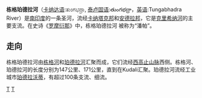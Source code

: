 {{Geobox
|河流
<!-- *** Name section *** -->
|name                        = 栋格珀德拉河
<!-- *** Map section *** -->
|map                         =
|map_caption                 =
<!-- General section *** -->
|country                     = 印度
|state                       = 卡纳塔克邦
|state1                      = 安德拉邦
|city                        = 珀德拉沃蒂
|city1			     = 霍斯佩特
|city2			     = 亨比
|city3			     = Mantralayam
|city4			     = Kurnool
|length                      = 531
|length_imperial             =
|watershed                   = 71417
|watershed_imperial          =
|discharge_location          = 克里希纳河
|discharge_average           =
|discharge_average_imperial  =
|discharge_max_month         =
|discharge_max               =
|discharge_max_imperial      =
|discharge_min_month         =
|discharge_min               =
|discharge_min_imperial      =
|discharge1_location         =
|discharge1_average          =
|discharge1_average_imperial =
<!-- *** Source *** -->
|source_name                 = Kudali
|source_location             = [[卡纳塔克邦|卡纳塔克邦]][[珀德拉沃蒂_(卡纳塔克邦)|珀德拉沃蒂]]Kudali
|source_country              = 印度
|source_elevation            = 610
|source_elevation_imperial   =
|source_lat_d                = 14
|source_lat_m                = 0
|source_lat_s                = 30
|source_lat_NS               = N
|source_long_d               = 75
|source_long_m               = 40
|source_long_s               = 27
|source_long_EW              = E
<!-- *** Mouth *** -->
|mouth_name                  = 克里希纳河
|mouth_location              = Alampur
|mouth_country               = India
|mouth_elevation             = 264
|mouth_elevation_imperial    =
|mouth_lat_d                 = 15
|mouth_lat_m                 = 53
|mouth_lat_s                 = 19
|mouth_lat_NS                = N
|mouth_long_d                = 78
|mouth_long_m                = 09
|mouth_long_s                = 51
|mouth_long_EW               = E
<!-- *** Tributaries *** -->
|tributary_left              = Tunga River
|tributary_left1             = Kumudvati River
|tributary_left2             = Varada River
|tributary_left3             =
|tributary_left4             =
|tributary_right             = Bhadra River
|tributary_right1            = Vedavathi River
|tributary_right2            = Handri River
|tributary_right3            =
|tributary_right4            =
<!-- *** Image *** --->
|image                       = Tungabhadra river at Hampi.jpg
|image_size                  =
|image_caption               = 流经[[亨比|亨比]]的栋格珀德拉河
}}

<!--{{Infobox river
| river_name = Tungabhadra River
| image_name = Tungabhadra Hampi DK.jpg|100px
| caption = Tungabhadra River at [[Hampi|Hampi]]
| origin = Koodali, [[Bhadravathi|Bhadravathi]], [[Karnataka|Karnataka]]
| mouth =
| basin_countries = [[India|India]]
| length =
| elevation =
| discharge =
| watershed =
}}-->

'''栋格珀德拉河'''（[[卡纳达语|卡纳达语]]:ತುಂಗಭದ್ರಾ, [[泰卢固语|泰卢固语]]:తుంగభద్రా，[[英语|英语]]:Tungabhadra River）是[[南印度|南印度]]的一条圣河，流经[[卡纳塔克邦|卡纳塔克邦]]和[[安德拉邦|安德拉邦]]，它是[[克里希纳河|克里希纳河]]的主要支流。在史诗《[[罗摩衍那|罗摩衍那]]》中，栋格珀德拉河 被称为“潘帕”。

==走向==
栋格珀德拉河由[[栋格河|栋格河]]和[[珀德拉河|珀德拉河]]汇聚而成，它们流经[[西高止山脉|西高止山脉]]西侧。栋格河、珀德拉河的长度分别为147公里、171公里，直到在Kudali汇聚。珀德拉河流经工业城市[[珀德拉沃蒂_(卡纳塔克邦)|珀德拉沃蒂]]，有超过100条支流、细流。

{{Authority control}}
[[Category:卡纳塔克邦河流|T]]
[[Category:安德拉邦河流|T]]